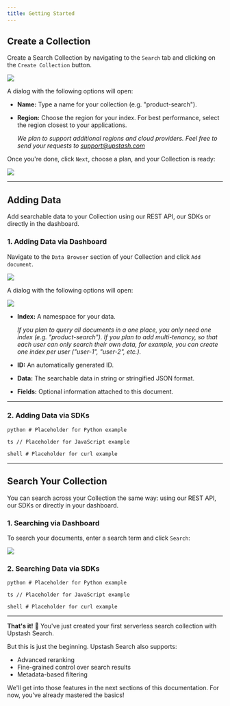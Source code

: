```yaml
---
title: Getting Started
---
```


## Create a Collection

Create a Search Collection by navigating to the `Search` tab and clicking on the `Create Collection` button.

<Frame style={{ width: "600px" }}>
  <img src="/img/search/create-collection.png" />
</Frame>

A dialog with the following options will open:

- **Name:** Type a name for your collection (e.g. "product-search").

- **Region:** Choose the region for your index. For best performance, select the region closest to your applications.

  _We plan to support additional regions and cloud providers. Feel free to send your requests to [support@upstash.com](mailto:support@upstash.com)_

Once you're done, click `Next`, choose a plan, and your Collection is ready:

<Frame style={{ width: "600px" }}>
  <img src="/img/search/collection-created.png" />
</Frame>

---

## Adding Data

Add searchable data to your Collection using our REST API, our SDKs or directly in the dashboard.

### 1. Adding Data via Dashboard

Navigate to the `Data Browser` section of your Collection and click `Add document`.

<Frame style={{ width: "600px" }}>
  <img src="/img/search/add-data.png" />
</Frame>

A dialog with the following options will open:

<Frame style={{ width: "600px" }}>
  <img src="/img/search/add-document.png" />
</Frame>

- **Index:** A namespace for your data.

  _If you plan to query all documents in a one place, you only need one index (e.g. "product-search"). If you plan to add multi-tenancy, so that each user can only search their own data, for example, you can create one index per user ("user-1", "user-2", etc.)._

- **ID:** An automatically generated ID.

- **Data:** The searchable data in string or stringified JSON format.

- **Fields:** Optional information attached to this document.

---

### 2. Adding Data via SDKs

<Tabs>

<Tab title="Python">```python # Placeholder for Python example ```</Tab>

<Tab title="JavaScript">```ts // Placeholder for JavaScript example ```</Tab>

<Tab title="curl">```shell # Placeholder for curl example ```</Tab>

</Tabs>

---

## Search Your Collection

You can search across your Collection the same way: using our REST API, our SDKs or directly in your dashboard.

### 1. Searching via Dashboard

To search your documents, enter a search term and click `Search`:

<Frame style={{ width: "600px" }}>
  <img src="/img/search/first-search.png" />
</Frame>

### 2. Searching Data via SDKs

<Tabs>

<Tab title="Python">```python # Placeholder for Python example ```</Tab>

<Tab title="JavaScript">```ts // Placeholder for JavaScript example ```</Tab>

<Tab title="curl">```shell # Placeholder for curl example ```</Tab>

</Tabs>

---

**That's it!** 🎉 You've just created your first serverless search collection with Upstash Search.

But this is just the beginning. Upstash Search also supports:

- Advanced reranking
- Fine-grained control over search results
- Metadata-based filtering

We'll get into those features in the next sections of this documentation. For now, you've already mastered the basics!
